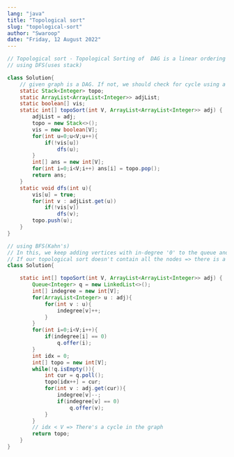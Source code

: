 ```yaml
---
lang: "java"
title: "Topological sort"
slug: "topological-sort"
author: "Swaroop"
date: "Friday, 12 August 2022"
---
```

```java
// Topological sort - Topological Sorting of  DAG is a linear ordering of vertices such that for every directed edge from vertex ‘u’ to vertex ‘v’, vertex ‘u’ comes before ‘v’ in the ordering. Topological Sorting for a graph is not possible if the graph is not a DAG.
// using DFS(uses stack)

class Solution{
    // given graph is a DAG. If not, we should check for cycle using a dfsVis[].
    static Stack<Integer> topo;
    static ArrayList<ArrayList<Integer>> adjList;
    static boolean[] vis;
    static int[] topoSort(int V, ArrayList<ArrayList<Integer>> adj) {
        adjList = adj;
        topo = new Stack<>();
        vis = new boolean[V];
        for(int u=0;u<V;u++){
            if(!vis[u])
                dfs(u);
        }
        int[] ans = new int[V];
        for(int i=0;i<V;i++) ans[i] = topo.pop();
        return ans;
    }
    static void dfs(int u){
        vis[u] = true;
        for(int v : adjList.get(u))
            if(!vis[v]) 
                dfs(v);
        topo.push(u);
    }
}

// using BFS(Kahn's)
// In this, we keep adding vertices with in-degree '0' to the queue and decrement its neighbour's in-degree.
// If our topological sort doesn't contain all the nodes => there is a cycle in the graph.
class Solution{

    static int[] topoSort(int V, ArrayList<ArrayList<Integer>> adj) {
        Queue<Integer> q = new LinkedList<>();
        int[] indegree = new int[V];
        for(ArrayList<Integer> u : adj){
            for(int v : u){
                indegree[v]++;
            }
        }
        for(int i=0;i<V;i++){
            if(indegree[i] == 0) 
                q.offer(i);
        }
        int idx = 0;
        int[] topo = new int[V];
        while(!q.isEmpty()){
            int cur = q.poll();
            topo[idx++] = cur;
            for(int v : adj.get(cur)){
                indegree[v]--;
                if(indegree[v] == 0)
                    q.offer(v);
            }
        }
        // idx < V => There's a cycle in the graph
        return topo;
    }
}


```